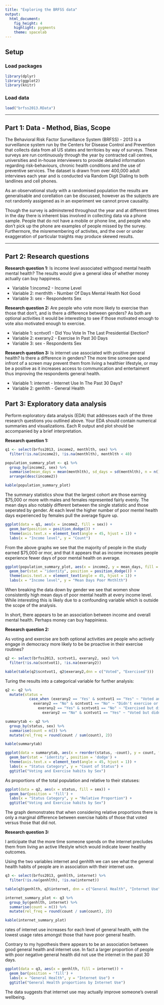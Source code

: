 ```yaml
---
title: "Exploring the BRFSS data"
output:
  html_document:
    fig_height: 4
    highlight: pygments
    theme: spacelab
---
```


## Setup

### Load packages

```r
library(dplyr)
library(ggplot2)
library(knitr)
```

### Load data

```r
load("brfss2013.RData")
```

* * *
## Part 1: Data - Method, Bias, Scope

The Behavioral Risk Factor Surveillance System (BRFSS) - 2013 is a surveillance system run by the Centers for Disease Control and Prevention that collects data from all US states and territoies by way of surveys. These surveys are run continuously through the year by contracted call centres, universities and in-house interviewers to provide detailed information regarding risk-behaviours, chronic health conditions and the use of preventive services. The dataset is drawn from over 400,000 adult interviews each year and is conducted via Random Digit Dialing to both landlines and cell phones.

As an observational study with a randomised population the results are generalisable and corellation can be discussed, however as the subjects are not randomly assigened as in an experiment we cannot prove causality.

Though the survey is adminstered throughout the year and at different times in the day there is inherent bias involved in collecting data via a phone sample. People that do not have a mobile or phone line, and people who don't pick up the phone are examples of people missed by the survey. Furthermore, the misremembering of activites, and the over or under exaggeration of particular traights may produce skewed results.

* * *

## Part 2: Research questions

**Research question 1:**
Is income level associated withgood mental health mental health? The results would give a general idea of whether money actually can buy happiness.
<ul>
<li>Variable 1:income2 - Income Level</li>
<li>Variable 2: menthlth - Number Of Days Mental Health Not Good</li>
<li>Variable 3: sex - Respondents Sex</li>
</ul>
**Research question 2:**
Are people who vote more likely to exercise than those that don't, and is there a difference between genders? As both are optional activities it would be interesting to see if those motivated enough to vote also motivated enough to exercise.
<ul>
<li>Variable 1: scntvot1 - Did You Vote In The Last Presidential Election?</li>
<li>Variable 2: exerany2 - Exercise In Past 30 Days</li>
<li>Variable 3: sex - Respondents Sex</li>
</ul>
**Research question 3:**
Is internet use associated with positive general health? Is there a difference in genders? The more time someone spend infront of a screen may prevent them from living a healthier lifestyle, or may be a positive as it increases access to communication and entertaiment thus improving the respondents general health.
<ul>
<li>Variable 1: internet - Internet Use In The Past 30 Days?</li>
<li>Variable 2: genhlth - General Health</li>
</ul>

## Part 3: Exploratory data analysis

Perform exploratory data analysis (EDA) that addresses each of the three research questions you outlined above. Your EDA should contain numerical summaries and visualizations. Each R output and plot should be accompanied by a brief interpretation.

**Research question 1:**

```r
q1 <- select(brfss2013, income2, menthlth, sex) %>%
  filter(!is.na(income2), !is.na(menthlth), menthlth < 40)

population_summary_plot <- q1 %>%
  group_by(income2, sex) %>%
  summarise(mean_days = mean(menthlth), sd_days = sd(menthlth), n = n()) %>%
  arrange(desc(income2))

kable(population_summary_plot)
```

The summary statistics show that the largest cohort are those earning $75,000 or more with males and females represented fairly evenly. The mean days also notably different between the single statistic and those seperated by gender. At each level the higher number of poor mentel health days experienced by females pull the average figure up.


```r
ggplot(data = q1, aes(x = income2, fill = sex)) +
  geom_bar(position = position_dodge()) +
  theme(axis.text.x = element_text(angle = 45, hjust = 1)) +
  labs(x = "Income level", y = "Count")
```


From the above graphs we see that the majority of people in the study earned $75,000 or mor, and that it appears that as income increases people experience fewer days of poor mental health on average.


```r
ggplot(population_summary_plot, aes(x = income2, y = mean_days, fill = sex)) +
  geom_bar(stat = "identity", position = position_dodge()) +
  theme(axis.text.x = element_text(angle = 45, hjust = 1)) +
  labs(x = "Income level", y = "Mean Days Poor Mnthlth")
```

When breaking the data down by gender we see that women show consistently high mean days of poor mental health at every income level. While interesting this is likely due to a confounding variable which is outside the scope of the analysis.

In short, there appears to be an association between income and overall mental health. Perhaps money can buy happiniess.


**Research question 2:**

As voting and exercise are both optional activities are people who actively engage in democracy more likely to be be proactive in their exercise routines?

```r
q2 <- select(brfss2013, scntvot1, exerany2, sex) %>%
  filter(!is.na(scntvot1), !is.na(exerany2))

kable(table(q2$scntvot1, q2$exerany2,dnn = c("Voted", "Exercised")))
```

Turing the results into a categorical variable for further analysis:

```r
q2 <- q2 %>%
  mutate(status = 
           case_when (exerany2 == 'Yes' & scntvot1 == "Yes" ~ "Voted and exercised", 
             exerany2 == "No" & scntvot1 == "No" ~ "Didn't exercise or vote",
               exerany2 == "Yes" & scntvot1 == "No" ~ "Exercised but didn't vote",
                 exerany2 == "No" & scntvot1 == "Yes" ~ "Voted but didn't exercise"))
```

```r
summarytab <- q2 %>%
  group_by(status, sex) %>%
  summarise(count = n()) %>%
  mutate(rel_freq = round(count / sum(count), 2))

kable(summarytab)
```



```r
ggplot(data = summarytab, aes(x = reorder(status, -count), y = count, fill = sex)) +
  geom_bar(stat = 'identity', position = 'dodge') +
  theme(axis.text.x = element_text(angle = 45, hjust = 1)) +
  labs(x = "Status Category", y = "Count of Status") +
  ggtitle("Voting and Exercise habits by Sex")
```


As proportions of the total population and relative to their statuses:


```r
ggplot(data = q2, aes(x = status, fill = sex)) +
  geom_bar(position = 'fill') +
  labs(x = "Status Category", y = "Relative Proportion") +
  ggtitle("Voting and Exercise habits by Sex")
```


The graph demonstrates that when considering relative proportions there is only a marginal difference between exercise habits of those that voted versus those that did not.


**Research question 3:**

I anticipate that the more time someone spends on the internet precludes them from living an active lifestyle which would indicate lower healthy outcomes.

Using the two variables internet and genhlth we can see what the general health habits of people are in association with their internet use.

```r
q3 <- select(brfss2013, genhlth, internet) %>%
  filter(!is.na(genhlth), !is.na(internet)) 
```

```r
table(q3$genhlth, q3$internet, dnn = c("General Health", "Internet Use"))
```


```r
internet_summary_plot <- q3 %>%
  group_by(genhlth, internet) %>%
  summarise(count = n()) %>%
  mutate(rel_freq = round(count / sum(count), 2))

kable(internet_summary_plot)
```

rates of internet use increases for each level of general health, with the lowest usage rates amongst those that have poor general health. 

Contrary to my hypothesis there appears to be an association between good general health and internet use. In fact a larger proportion of people with poor negative general health did not use the internet in the past 30 days.

```r
ggplot(data = q3, aes(x = genhlth, fill = internet)) +
  geom_bar(position = 'fill') +
  labs(x = "General Health", y = "Internet Use") +
  ggtitle("General Health proportions by Internet Use")
```
The data suggests that internet use may actually improve someone's overall wellbeing. 



